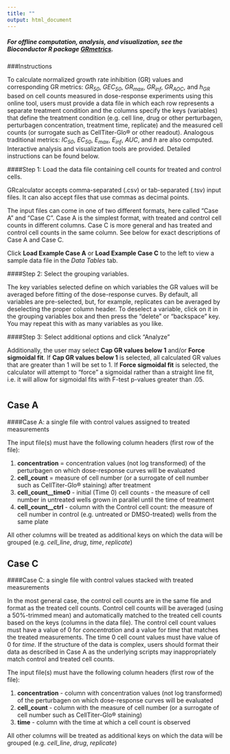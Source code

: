 ```yaml
---
title: ""
output: html_document
---
```

##### For offline computation, analysis, and visualization, see the Bioconductor R package [*GRmetrics*](https://bioconductor.org/packages/GRmetrics).

###Instructions

To calculate normalized growth rate inhibition (GR) values and corresponding GR metrics: *GR~50~*, *GEC~50~*, *GR~max~*, *GR~inf~*, *GR~AOC~*, and *h~GR~* based on cell counts measured in dose-response experiments using this online tool, users must provide a data file in which each row represents a separate treatment condition and the columns specify the keys (variables) that define the treatment condition (e.g. cell line, drug or other perturbagen, perturbagen concentration, treatment time, replicate) and the measured cell counts (or surrogate such as CellTiter-Glo® or other readout). Analogous traditional metrics: *IC~50~*, *EC~50~*, *E~max~*, *E~inf~*, *AUC*, and *h* are also computed. Interactive analysis and visualization tools are provided. Detailed instructions can be found below.

####Step 1: Load the data file containing cell counts for treated and control cells.

GRcalculator accepts comma-separated (.csv) or tab-separated (.tsv) input files. It can also accept files that use commas as decimal points.

The input files can come in one of two different formats, here called "Case A" and "Case C". Case A is the simplest format, with treated and control cell counts in different columns. Case C is more general and has treated and control cell counts in the same column. See below for exact descriptions of Case A and Case C.

Click **Load Example Case A** or **Load Example Case C** to the left to view a sample data file in the *Data Tables* tab.

####Step 2: Select the grouping variables.
 
The key variables selected define on which variables the GR values will be averaged before fitting of the dose-response curves. By default, all variables are pre-selected, but, for example, replicates can be averaged by deselecting the proper column header. To deselect a variable, click on it in the grouping variables box and then press the "delete" or "backspace" key. You may repeat this with as many variables as you like.

####Step 3: Select additional options and click "Analyze"

Additionally, the user may select **Cap GR values below 1** and/or **Force sigmoidal fit**. If **Cap GR values below 1** is selected, all calculated GR values that are greater than 1 will be set to 1. If **Force sigmoidal fit** is selected, the calculator will attempt to "force" a sigmoidal rather than a straight line fit, i.e. it will allow for sigmoidal fits with F-test p-values greater than .05.

# {.tabset .tabset-fade .tabset-pills}
## Case A
####Case A: a single file with control values assigned to treated measurements
 
The input file(s) must have the following column headers (first row of the file):

1. **concentration** = concentration values (not log transformed) of the perturbagen on which dose-response curves will be evaluated
2. **cell_count** = measure of cell number (or a surrogate of cell number such as CellTiter-Glo® staining) after treatment
3. **cell_count\_\_time0** - initial (Time 0) cell counts - the measure of cell number in untreated wells grown in parallel until the time of treatment
4. **cell_count\_\_ctrl** - column with the Control cell count: the measure of cell number in control (e.g. untreated or DMSO-treated) wells from the same plate

All other columns will be treated as additional keys on which the data will be 
grouped (e.g. *cell_line*, *drug*, *time*, *replicate*)

## Case C
####Case C: a single file with control values stacked with treated measurements

In the most general case, the control cell counts are in the same file and 
format as the treated cell counts. Control cell counts will be averaged (using 
a 50%-trimmed mean) and automatically matched to the treated cell counts based 
on the keys (columns in the data file). The control cell count values must 
have a value of 0 for *concentration* and a value for *time* that matches the 
treated measurements. The time 0 cell count values must have value of 0 for 
*time*. If the structure of the data is complex, users should 
format their data as described in Case A as the underlying scripts may 
inappropriately match control and treated cell counts.

The input file(s) must have the following column headers (first row of the file):

1. **concentration** - column with concentration values (not log transformed) of the perturbagen on which dose-response curves will be evaluated
2. **cell_count** - column with the measure of cell number (or a surrogate of cell number such as CellTiter-Glo® staining)
3. **time** - column with the time at which a cell count is observed

All other columns will be treated as additional keys on which the data will be 
grouped (e.g. *cell_line*, *drug*, *replicate*)

